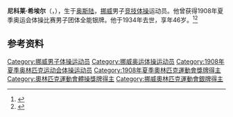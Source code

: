 {{NoteTA|G1=Sports}}
'''尼科莱·希埃尔'''（{{lang-no|Nicolai Kiær}}，{{bd|1888年|4月2日|1934年|5月29日}}），生于[[奥斯陆|奥斯陆]]，[[挪威|挪威]]男子[[竞技体操|竞技体操]]运动员。他曾获得1908年夏季奥运会体操比赛男子团体全能银牌。他于1934年去世，享年46岁。<ref>{{Cite web|title=Nicolai KIAER|url=https://www.olympic.org/nicolai-kioer|accessdate=2021-03-21|work=International Olympic Committee}}</ref><ref>{{cite web |url=https://www.olympedia.org/athletes/30807 |title=Nicolai Kiær |work=Olympedia |access-date=2021-03-02 |archive-date=2021-06-03 |archive-url=https://web.archive.org/web/20210603081838/https://www.olympedia.org/athletes/30807 |dead-url=no }}</ref>

== 参考资料 ==
{{reflist}}

{{Authority control}}
{{DEFAULTSORT:Kiær, Nicolai}}
[[Category:挪威男子体操运动员|Category:挪威男子体操运动员]]
[[Category:挪威奥运体操运动员|Category:挪威奥运体操运动员]]
[[Category:1908年夏季奥林匹克运动会体操运动员|Category:1908年夏季奥林匹克运动会体操运动员]]
[[Category:1908年夏季奧林匹克運動會獎牌得主|Category:1908年夏季奧林匹克運動會獎牌得主]]
[[Category:奧林匹克運動會體操獎牌得主|Category:奧林匹克運動會體操獎牌得主]]
[[Category:挪威奧林匹克運動會銀牌得主|Category:挪威奧林匹克運動會銀牌得主]]